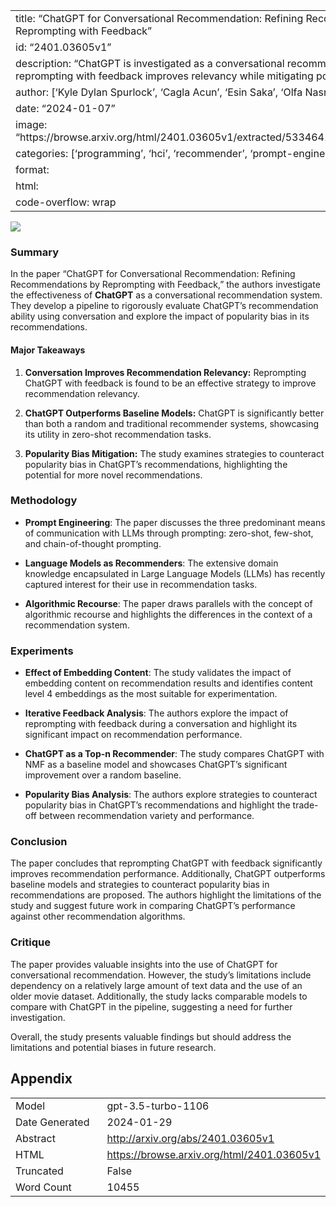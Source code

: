 
---
title: "ChatGPT for Conversational Recommendation: Refining Recommendations by Reprompting with Feedback"
id: "2401.03605v1"
description: "ChatGPT is investigated as a conversational recommendation system, and reprompting with feedback improves relevancy while mitigating popularity bias."
author: ['Kyle Dylan Spurlock', 'Cagla Acun', 'Esin Saka', 'Olfa Nasraoui']
date: "2024-01-07"
image: "https://browse.arxiv.org/html/2401.03605v1/extracted/5334641/figures/methodology.png"
categories: ['programming', 'hci', 'recommender', 'prompt-engineering']
format:
  html:
    code-overflow: wrap
---

![](https://browse.arxiv.org/html/2401.03605v1/extracted/5334641/figures/methodology.png)

### Summary

In the paper "ChatGPT for Conversational Recommendation: Refining Recommendations by Reprompting with Feedback," the authors investigate the effectiveness of **ChatGPT** as a conversational recommendation system. They develop a pipeline to rigorously evaluate ChatGPT's recommendation ability using conversation and explore the impact of popularity bias in its recommendations.

#### Major Takeaways

1. **Conversation Improves Recommendation Relevancy:** Reprompting ChatGPT with feedback is found to be an effective strategy to improve recommendation relevancy.

2. **ChatGPT Outperforms Baseline Models:** ChatGPT is significantly better than both a random and traditional recommender systems, showcasing its utility in zero-shot recommendation tasks.

3. **Popularity Bias Mitigation:** The study examines strategies to counteract popularity bias in ChatGPT's recommendations, highlighting the potential for more novel recommendations.

### Methodology

- **Prompt Engineering**: The paper discusses the three predominant means of communication with LLMs through prompting: zero-shot, few-shot, and chain-of-thought prompting.

- **Language Models as Recommenders**: The extensive domain knowledge encapsulated in Large Language Models (LLMs) has recently captured interest for their use in recommendation tasks.

- **Algorithmic Recourse**: The paper draws parallels with the concept of algorithmic recourse and highlights the differences in the context of a recommendation system.

### Experiments

- **Effect of Embedding Content**: The study validates the impact of embedding content on recommendation results and identifies content level 4 embeddings as the most suitable for experimentation.

- **Iterative Feedback Analysis**: The authors explore the impact of reprompting with feedback during a conversation and highlight its significant impact on recommendation performance.

- **ChatGPT as a Top-n Recommender**: The study compares ChatGPT with NMF as a baseline model and showcases ChatGPT's significant improvement over a random baseline.

- **Popularity Bias Analysis**: The authors explore strategies to counteract popularity bias in ChatGPT's recommendations and highlight the trade-off between recommendation variety and performance.

### Conclusion

The paper concludes that reprompting ChatGPT with feedback significantly improves recommendation performance. Additionally, ChatGPT outperforms baseline models and strategies to counteract popularity bias in recommendations are proposed. The authors highlight the limitations of the study and suggest future work in comparing ChatGPT's performance against other recommendation algorithms.

### Critique

The paper provides valuable insights into the use of ChatGPT for conversational recommendation. However, the study's limitations include dependency on a relatively large amount of text data and the use of an older movie dataset. Additionally, the study lacks comparable models to compare with ChatGPT in the pipeline, suggesting a need for further investigation.

Overall, the study presents valuable findings but should address the limitations and potential biases in future research.

## Appendix

|          |          |
|----------|----------|
| Model     | gpt-3.5-turbo-1106       |
| Date Generated     | 2024-01-29       |
| Abstract | [http://arxiv.org/abs/2401.03605v1](http://arxiv.org/abs/2401.03605v1)        |
| HTML     | [https://browse.arxiv.org/html/2401.03605v1](https://browse.arxiv.org/html/2401.03605v1)       |
| Truncated       | False       |
| Word Count       | 10455       |